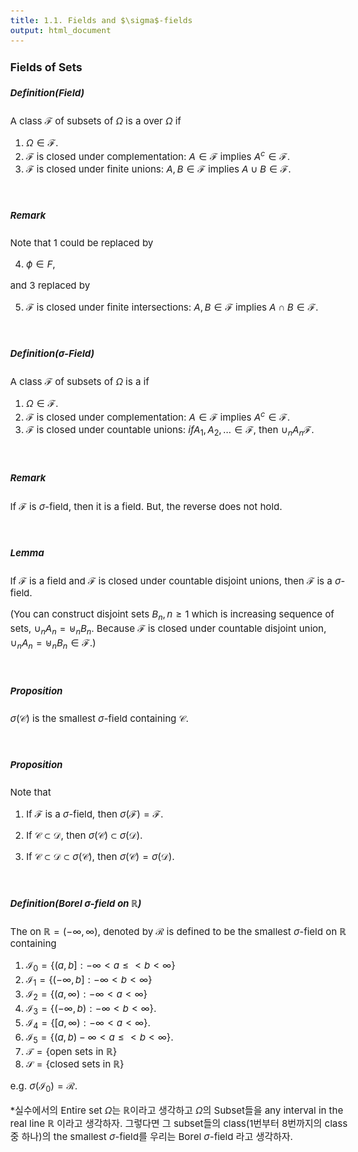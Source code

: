 ```yaml
---
title: 1.1. Fields and $\sigma$-fields
output: html_document
---
```

<style type="text/css">

body, td {
   font-size: 15px;
}
pre {
  font-size: 15px
}
</style>


### Fields of Sets

##### Definition(Field)

A class $\mathcal{F}$ of subsets of $\Omega$ is a \tilt{field} over $\Omega$ if

1. $\Omega \in \mathcal{F}.$
2. $\mathcal{F}$ is closed under complementation: $A \in \mathcal{F}$ implies $A^c\in \mathcal{F}$. 
3. $\mathcal{F}$ is closed under finite unions: $A,B \in \mathcal{F}$ implies $A \cup B\in \mathcal{F}$. 

&nbsp;&nbsp;

##### Remark

Note that 1 could be replaced by 

4. $\phi \in {F}$,  

and 3 replaced by

5. $\mathcal{F}$ is closed under finite intersections: $A,B \in \mathcal{F}$ implies $A \cap B\in \mathcal{F}$. 

&nbsp;&nbsp;

##### Definition($\sigma$-Field)

A class $\mathcal{F}$ of subsets of $\Omega$ is a \tilt{$\sigma$-field} if

1. $\Omega \in \mathcal{F}.$
2. $\mathcal{F}$ is closed under complementation: $A \in \mathcal{F}$ implies $A^c\in \mathcal{F}$. 
3. $\mathcal{F}$ is closed under countable unions: $if A_1,A_2, \ldots \in \mathcal{F}$, then $\cup_n A_n \mathcal{F}$. 

&nbsp;&nbsp;

##### Remark
If $\mathcal{F}$ is $\sigma$-field, then it is a field. But, the reverse does not hold.


&nbsp;&nbsp;

##### Lemma 
If $\mathcal{F}$ is a field and $\mathcal{F}$ is closed under countable disjoint unions, then $\mathcal{F}$ is a $\sigma$-field.

(You can construct disjoint sets $B_n, n\ge 1$ which is increasing sequence of sets, $\cup_n A_n = \uplus_n B_n$. Because $\mathcal{F}$ is closed under countable disjoint union, $\cup_n A_n = \uplus_n B_n \in \mathcal{F}$.)


&nbsp;&nbsp;

##### Proposition
$\sigma(\mathcal{C})$ is the smallest $\sigma$-field containing $\mathcal{C}$.


&nbsp;&nbsp;

##### Proposition

Note that

1. If $\mathcal{F}$ is a $\sigma$-field, then $\sigma(\mathcal{F})= \mathcal{F}$.

2. If $\mathcal{C} \subset \mathcal{D}$, then $\sigma(\mathcal{C})\subset \sigma(\mathcal{D})$.

2. If $\mathcal{C} \subset \mathcal{D} \subset \sigma (\mathcal{C})$, then $\sigma(\mathcal{C})= \sigma(\mathcal{D})$.


&nbsp;&nbsp;

##### Definition(Borel $\sigma$-field on $\mathbb{R}$)
The \texttt{Borel $\sigma$-field} on $\mathbb{R}=(-\infty, \infty)$, denoted by $\mathcal{R}$ is defined to be the smallest $\sigma$-field on $\mathbb{R}$ containing 

1. $\mathcal{I}_0 = \{(a,b]: -\infty<a\le<b<\infty\}$ 
2. $\mathcal{I}_1 =\{(-\infty,b]:-\infty<b<\infty\}$ 
3. $\mathcal{I}_2 =\{(a, \infty):-\infty<a<\infty\}$
4. $\mathcal{I}_3 =\{(-\infty,b):-\infty<b<\infty\}$. 
5. $\mathcal{I}_4 =\{[a,\infty):-\infty<a<\infty\}$. 
6. $\mathcal{I}_5 =\{(a,b)-\infty<a\le<b<\infty\}$. 
7. $\mathcal{T}= \{\mbox{open sets in }\mathbb{R}\}$
8. $\mathcal{S}= \{\mbox{closed sets in }\mathbb{R}\}$

e.g. $\sigma(\mathcal{I}_0)= \mathcal{R}.$

*실수에서의 Entire set $\Omega$는 $\mathbb{R}$이라고 생각하고 $\Omega$의 Subset들을 any interval in the real line $\mathbb{R}$ 이라고 생각하자. 그렇다면 그 subset들의 class(1번부터 8번까지의 class 중 하나)의 the smallest $\sigma$-field를 우리는 Borel $\sigma$-field 라고 생각하자.